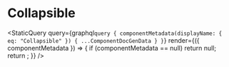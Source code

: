 
# Collapsible

<StaticQuery
  query={graphql`query {
    componentMetadata(displayName: { eq: "Collapsible" }) { ...ComponentDocGenData }
  }`}
  render={({ componentMetadata }) => {
    if (componentMetadata == null) return null;
    return <PropsTable propMetaData={componentMetadata.props} />;
  }}
/>
